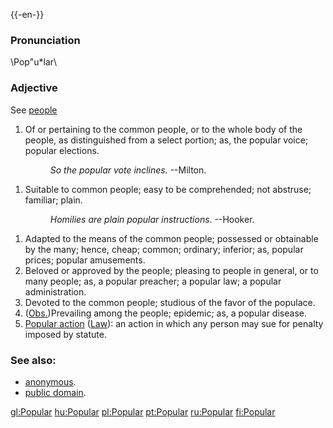 {{Wikipedia}}
{{webster}}
{{-en-}}
===Pronunciation===
\Pop"u*lar\
===Adjective===
See [[people]]

#Of or pertaining to the common people, or to the whole body of the people, as distinguished from a select portion; as, the popular voice; popular elections. 
#:''So the popular vote inclines.'' --Milton.

#Suitable to common people; easy to be comprehended; not abstruse; familiar; plain.
#:''Homilies are plain popular instructions''. --Hooker.

#Adapted to the means of the common people; possessed or obtainable by the many; hence, cheap; common; ordinary; inferior; as, popular prices; popular amusements.
#Beloved or approved by the people; pleasing to people in general, or to many people; as, a popular preacher; a popular law; a popular administration.
#Devoted to the common people; studious of the favor of the populace. 
#([[Obs.]])Prevailing among the people; epidemic; as, a popular disease. 
#[[w:Popular action|Popular action]] ([[Law]]): an action in which any person may sue for penalty imposed by statute.
===See also:=== 
*[[anonymous]].
*[[w:public domain|public domain]].

[[gl:Popular]]
[[hu:Popular]]
[[pl:Popular]]
[[pt:Popular]]
[[ru:Popular]]
[[fi:Popular]]